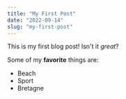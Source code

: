 ```yaml
---
title: "My First Post"
date: "2022-09-14"
slug: "my-first-post"
---
```


This is my first blog post! Isn't it *great*?

Some of my **favorite** things are:

* Beach
* Sport
* Bretagne